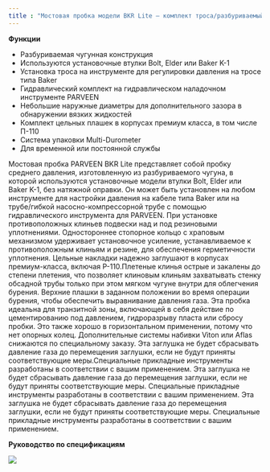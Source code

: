 ```yaml
---
title : "Мостовая пробка модели BKR Lite – комплект троса/разбуриваемый"
---
```


**Функции**

* Разбуриваемая чугунная конструкция
* Используются установочные втулки Bolt, Elder или Baker K-1
* Установка троса на инструменте для регулировки давления на тросе типа Baker
* Гидравлический комплект на гидравлическом наладочном инструменте PARVEEN
* Небольшие наружные диаметры для дополнительного зазора в обнаружении вязких жидкостей
* Комплект цельных плашек в корпусах премиум класса, в том числе П-110
* Система упаковки Multi-Durometer
* Для временной или постоянной службы

Мостовая пробка PARVEEN BKR Lite представляет собой пробку среднего давления, изготовленную из разбуриваемого чугуна, в которой используются установочные модели втулки Bolt, Elder или Baker K-1, без натяжной оправки. Он может быть установлен на любом инструменте для настройки давления на кабеле типа Baker или на трубе/гибкой насосно-компрессорной трубе с помощью гидравлического инструмента для PARVEEN. При установке противоположных клиньев подвески над и под резиновыми уплотнениями. Одностороннее стопорное кольцо с храповым механизмом удерживает установочное усиление, устанавливаемое к противоположным клиньям и резине, для обеспечения герметичности уплотнения. Цельные накладки надежно заглушают в корпусах премиум-класса, включая P-110.Плетеные клинья острые и закалены до степени плетения, что позволяет клиновым клиньям захватывать стенку обсадной трубы только при этом мягком чугуне внутри для облегчения бурения. Верхние плашки в заданном положении во время операции бурения, чтобы обеспечить выравнивание давления газа. Эта пробка идеальна для транзитной зоны, включающей в себя действие по цементированию под давлением, гидроразрыву пласта или сбросу пробки. Это также хорошо в горизонтальном применении, потому что нет опорных колец. Дополнительные системы набивки Viton или Aflas снижаются по специальному заказу. Эта заглушка не будет сбрасывать давление газа до перемещения заглушки, если не будут приняты соответствующие меры.Специальные прикладные инструменты разработаны в соответствии с вашим применением. Эта заглушка не будет сбрасывать давление газа до перемещения заглушки, если не будут приняты соответствующие меры. Специальные прикладные инструменты разработаны в соответствии с вашим применением. Эта заглушка не будет сбрасывать давление газа до перемещения заглушки, если не будут приняты соответствующие меры. Специальные прикладные инструменты разработаны в соответствии с вашим применением.

**Руководство по спецификациям**

<img src="./parveen-model-a-lite-bridge-plug-wireline-set-drillable.png" />